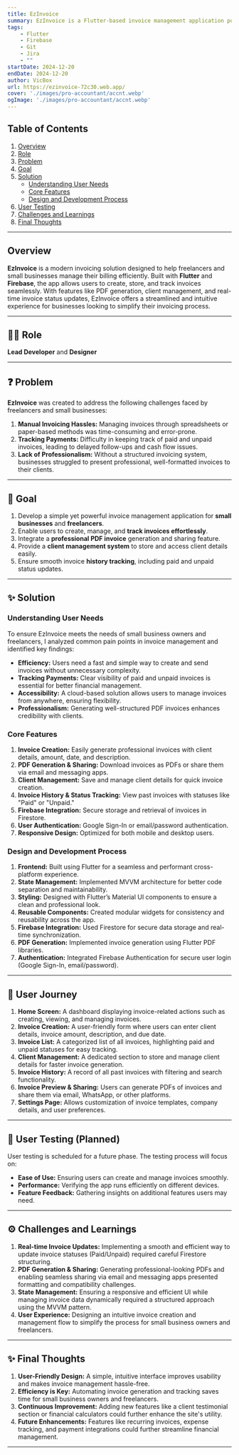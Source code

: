 ```yaml
---
title: EzInvoice
summary: EzInvoice is a Flutter-based invoice management application powered by Firebase. Designed for small businesses and freelancers, the app simplifies invoice creation, tracking, and client management. Key features include invoice generation, PDF export, Firebase storage for invoice history, and status tracking (Paid/Unpaid). With a clean and intuitive UI, EzInvoice streamlines the invoicing process, making it efficient and hassle-free.
tags:
    - Flutter
    - Firebase
    - Git
    - Jira
    - ""
startDate: 2024-12-20
endDate: 2024-12-20
author: VicBox
url: https://ezinvoice-72c30.web.app/
cover: './images/pro-accountant/accnt.webp'
ogImage: './images/pro-accountant/accnt.webp'
---
```


## Table of Contents
1. [Overview](#overview)
2. [Role](#role)
3. [Problem](#problem)
4. [Goal](#goal)
5. [Solution](#solution)
    - [Understanding User Needs](#understanding-user-needs)
    - [Core Features](#core-features)
    - [Design and Development Process](#design-and-development-process)
6. [User Testing](#user-testing)
7. [Challenges and Learnings](#challenges-and-learnings)
8. [Final Thoughts](#final-thoughts)

---

## Overview
**EzInvoice** is a modern invoicing solution designed to help freelancers and small businesses manage their billing efficiently. Built with **Flutter** and **Firebase**, the app allows users to create, store, and track invoices seamlessly. With features like PDF generation, client management, and real-time invoice status updates, EzInvoice offers a streamlined and intuitive experience for businesses looking to simplify their invoicing process.

---

## 👨‍💻 Role
**Lead Developer** and **Designer**

---

## ❓ Problem
**EzInvoice** was created to address the following challenges faced by freelancers and small businesses:
1. **Manual Invoicing Hassles:** Managing invoices through spreadsheets or paper-based methods was time-consuming and error-prone.
2. **Tracking Payments:** Difficulty in keeping track of paid and unpaid invoices, leading to delayed follow-ups and cash flow issues.
3. **Lack of Professionalism:** Without a structured invoicing system, businesses struggled to present professional, well-formatted invoices to their clients.

---

## 🎯 Goal
1. Develop a simple yet powerful invoice management application for **small businesses** and **freelancers**.
2. Enable users to create, manage, and **track invoices effortlessly**.
3. Integrate a **professional PDF invoice** generation and sharing feature.
4. Provide a **client management system** to store and access client details easily.
5. Ensure smooth invoice **history tracking**, including paid and unpaid status updates.
---

## ✨ Solution

### Understanding User Needs
To ensure EzInvoice meets the needs of small business owners and freelancers, I analyzed common pain points in invoice management and identified key findings:
- **Efficiency:** Users need a fast and simple way to create and send invoices without unnecessary complexity.
- **Tracking Payments:** Clear visibility of paid and unpaid invoices is essential for better financial management.
- **Accessibility:** A cloud-based solution allows users to manage invoices from anywhere, ensuring flexibility.
- **Professionalism:** Generating well-structured PDF invoices enhances credibility with clients.

### Core Features
1. **Invoice Creation:** Easily generate professional invoices with client details, amount, date, and description.
2. **PDF Generation & Sharing:** Download invoices as PDFs or share them via email and messaging apps.
3. **Client Management:** Save and manage client details for quick invoice creation.
4. **Invoice History & Status Tracking:** View past invoices with statuses like "Paid" or "Unpaid."
5. **Firebase Integration:** Secure storage and retrieval of invoices in Firestore.
6. **User Authentication:** Google Sign-In or email/password authentication.
7. **Responsive Design:** Optimized for both mobile and desktop users.

### Design and Development Process
1. **Frontend:** Built using Flutter for a seamless and performant cross-platform experience.
2. **State Management:** Implemented MVVM architecture for better code separation and maintainability.
3. **Styling:** Designed with Flutter’s Material UI components to ensure a clean and professional look.
4. **Reusable Components:** Created modular widgets for consistency and reusability across the app.
5. **Firebase Integration:** Used Firestore for secure data storage and real-time synchronization.
6. **PDF Generation:** Implemented invoice generation using Flutter PDF libraries.
7. **Authentication:** Integrated Firebase Authentication for secure user login (Google Sign-In, email/password).

---

## 🚌 User Journey
1. **Home Screen:** A dashboard displaying invoice-related actions such as creating, viewing, and managing invoices.
2. **Invoice Creation:** A user-friendly form where users can enter client details, invoice amount, description, and due date.
3. **Invoice List:** A categorized list of all invoices, highlighting paid and unpaid statuses for easy tracking.
4. **Client Management:** A dedicated section to store and manage client details for faster invoice generation.
5. **Invoice History:** A record of all past invoices with filtering and search functionality.
6. **Invoice Preview & Sharing:** Users can generate PDFs of invoices and share them via email, WhatsApp, or other platforms.
7. **Settings Page:** Allows customization of invoice templates, company details, and user preferences.

---

## 🧪 User Testing (Planned)  
User testing is scheduled for a future phase. The testing process will focus on:
- **Ease of Use:** Ensuring users can create and manage invoices smoothly. 
- **Performance:** Verifying the app runs efficiently on different devices.
- **Feature Feedback:** Gathering insights on additional features users may need.

---

## ⚙️ Challenges and Learnings
1. **Real-time Invoice Updates:** Implementing a smooth and efficient way to update invoice statuses (Paid/Unpaid) required careful Firestore structuring.
2. **PDF Generation & Sharing:** Generating professional-looking PDFs and enabling seamless sharing via email and messaging apps presented formatting and compatibility challenges.
3. **State Management:** Ensuring a responsive and efficient UI while managing invoice data dynamically required a structured approach using the MVVM pattern.
4. **User Experience:** Designing an intuitive invoice creation and management flow to simplify the process for small business owners and freelancers.

---

## ✨ Final Thoughts
1. **User-Friendly Design:** A simple, intuitive interface improves usability and makes invoice management hassle-free.
2. **Efficiency is Key:** Automating invoice generation and tracking saves time for small business owners and freelancers.
3. **Continuous Improvement:** Adding new features like a client testimonial section or financial calculators could further enhance the site's utility.
4. **Future Enhancements:** Features like recurring invoices, expense tracking, and payment integrations could further streamline financial management.
---
